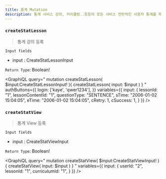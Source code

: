```yaml
---
title: 통계 Mutation
description: 통계 서비스 강의, 커리큘럼..등등의 모든 서비스 전반적인 사용자 통계를 제공하는데 사용한다. 
---
```



### `createStatLesson`
> 통계 강의 등록


`Input fields`
* input : <Link to="/input/stat/#CreateStatLessonInput">CreateStatLessonInput</Link>

`Return Type`: Boolean!

<GraphiQL
  query="
  mutation createStatLesson( $input:CreateStatLessonInput! ){
    createStatLesson( input: $input )
  }
  "
  authButtons={{
    login: ['kaye', 'qwer1234'],
  }}
  variables={{
    input: {
      lessonId: "1",
      lessonContentId: "1",
      questionType: "SENTENCE",
      sTime: "2006-01-02 15:04:05",
      eTime: "2006-01-02 15:04:05",
      cRetry: 1,
      cSuccess: 1,
    }
  }}
/>


### `createStatView`
> 통계 View 등록


`Input fields`
* input : <Link to="/input/stat/#CreateStatViewInput">CreateStatViewInput</Link>

`Return Type`: Boolean!

<GraphiQL
  query="
  mutation createStatView( $input:CreateStatViewInput! ){
    createStatView( input: $input )
  }
  "
  variables={{
    input: {
      userId: "2",
      lessonId: "1",
      curriculumId: "1",
    }
  }}
/>